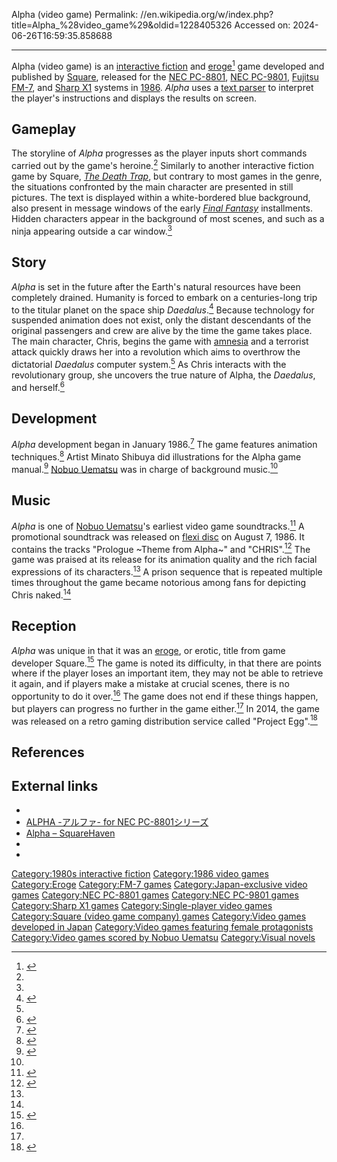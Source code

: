 Alpha (video game)
Permalink: //en.wikipedia.org/w/index.php?title=Alpha_%28video_game%29&oldid=1228405326
Accessed on: 2024-06-26T16:59:35.858688



------
Alpha (video game)
{{Short description|1986 video game}}
{{Infobox video game
| title = Alpha
| image = Alphagamecover.jpeg
| developer = [[Square (video game company)|Square]]
| publisher = Square
| writer = [[Hiromichi Tanaka]]
| composer = [[Nobuo Uematsu]]
| engine =
| released = {{vgrelease|JP|July 8, 1986}}
| genre = [[Interactive fiction]], [[visual novel]]
| modes = [[Single-player video game|Single-player]]
| platforms = [[PC8801|NEC PC-8801]], [[PC-9801|NEC PC-9801]], [[Fujitsu FM-7]], [[Sharp X1]]
}}
{{nihongo|'''''Alpha'''''|アルファ}} is an [[interactive fiction]] and [[eroge]]<ref>{{cite web | author=DeWoody, Lucas | date=August 12, 2005 | title=Love, War and Fantasy - The Life of Square | url=http://gc.kombo.com/article.php?artid=5542&pg=2 | work=Kombo.com | accessdate=2009-05-09}}</ref> game developed and published by [[Square (video game company)|Square]], released for the [[PC8801|NEC PC-8801]], [[PC-9801|NEC PC-9801]], [[Fujitsu FM-7]], and [[Sharp X1]] systems in [[1986 in video gaming|1986]]. ''Alpha'' uses a [[text parser]] to interpret the player's instructions and displays the results on screen.

==Gameplay==
The storyline of ''Alpha'' progresses as the player inputs short commands carried out by the game's heroine.<ref name=eggs/> Similarly to another interactive fiction game by Square, ''[[The Death Trap]]'', but contrary to most games in the genre, the situations confronted by the main character are presented in still pictures. The text is displayed within a white-bordered blue background, also present in message windows of the early ''[[Final Fantasy]]'' installments. Hidden characters appear in the background of most scenes, and such as a ninja appearing outside a car window.<ref name=denpa/>

==Story==
''Alpha'' is set in the future after the Earth's natural resources have been completely drained. Humanity is forced to embark on a centuries-long trip to the titular planet on the space ship ''Daedalus''.<ref name="amuse">{{cite web |url=http://www.amusement-center.com/project/egg/cgi/ecatalog-detail.cgi?product_id=1136 |title=ALPHA /EGG |language=Japanese |publisher=Project EGG |date=2013-12-24 |accessdate=2016-02-01}}</ref> Because technology for suspended animation does not exist, only the distant descendants of the original passengers and crew are alive by the time the game takes place. The main character, Chris, begins the game with [[amnesia]] and a terrorist attack quickly draws her into a revolution which aims to overthrow the dictatorial ''Daedalus'' computer system.<ref name="amuse"/> As Chris interacts with the revolutionary group, she uncovers the true nature of Alpha, the ''Daedalus'', and herself.<ref name="JP">{{cite book | author = 山下章 | author-link = 山下章 | title = チャレンジ!!パソコン AVG & RPG II | year = 1987 | publisher = 電波新聞社 | edition = 1987年10月20日の改装小型版(オリジナルは1987年1月) | language=Japanese | pages = 73–82}}</ref><!--more plot details from an unreliable source: http://retrogaming.blog128.fc2.com/blog-entry-35.html-->

==Development==
''Alpha'' development began in January 1986.<ref name=began>{{cite magazine|magazine=Technopolis|date=September 1986|pages=105–108|title=Interview with Hiromichi Tanaka}}</ref> The game features animation techniques.<ref name=denpa>{{cite book|script-title=ja:チャレンジ!!パソコンアドベンチャーゲーム&ロールプレイングゲーム 2|publisher=Denpa Shinbunsha|isbn=4-9250-7533-0|language=Japanese|date=1987-10-20}}</ref> Artist Minato Shibuya did illustrations for the Alpha game manual.<ref name=vague>{{cite web|url= https://www.4gamer.net/games/064/G006480/20130227073/|accessdate=June 1, 2020|date=March 16, 2013|author=Ogura, Masaya|title=「最近目指しているのは，洗練された美しいドット絵，ですね」――FF誕生以前から，アルバム「FINAL FANTASY TRIBUTE ～THANKS～」までを，スクウェア・エニックスのデザイナー・渋谷員子氏に振り返ってもらった|publisher=4Gamer}}</ref> [[Nobuo Uematsu]] was in charge of background music.<ref name=denpa/>

==Music==
''Alpha'' is one of [[Nobuo Uematsu]]'s earliest video game soundtracks.<ref name=uematsu>{{cite web|url=https://originalnews.nico/64586/2|publisher=Original News|accessdate=June 1, 2020|date=November 29, 2017|title=『クロノ・トリガー』音楽担当・光田康典がスクウェア入社面接を振り返るーー植松伸夫に「お前それ禁句だよ」と言われた理由とは}}</ref> A promotional soundtrack was released on [[flexi disc]] on August 7, 1986. It contains the tracks "Prologue ~Theme from Alpha~" and "CHRIS".<ref>{{cite web | url = http://www.squareenixmusic.com/reviews/dave/alpha.shtml | title = Alpha | publisher = Square Enix Music Online | author = Dave | date = | accessdate = 2008-04-17}}</ref> The game was praised at its release for its animation quality and the rich facial expressions of its characters.<ref name="amuse"/> A prison sequence that is repeated multiple times throughout the game became notorious among fans for depicting Chris naked.<ref name="JP"/>

==Reception==
''Alpha'' was unique in that it was an [[eroge]], or erotic, title from game developer Square.<ref name=erotica>{{cite web|url= https://www.pcgamer.com/game-preservation-society-japanese-pc-games-square-enix-game-arts/|accessdate=May 31, 2020|date=October 29, 2019|publisher=PC Gamer|title=The race to save Japan's incredible '80s PC gaming history before it's gone|author=Fenlon, Wes}}</ref>
The game is noted its difficulty, in that there are points where if the player loses an important item, they may not be able to retrieve it again, and if players make a mistake at crucial scenes, there is no opportunity to do it over.<ref name=denpa/> The game does not end if these things happen, but players can progress no further in the game either.<ref name=denpa/> In 2014, the game was released on a retro gaming distribution service called "Project Egg".<ref name=eggs>{{cite web|url= https://www.4gamer.net/games/008/G000896/20140527013/|title= レトロゲーム配信サービス『プロジェクトEGG』にて 2014年5月27日に『ALPHA（PC-9801版）』をリリース|publisher=4Gamer|accessdate=June 2, 2020|date=May 27, 2014}}</ref>

==References==
{{Reflist|30em}}

==External links==
* {{vndb|4524|title=Alpha}}
* [http://gyusyabu.ddo.jp/MP3/1986/ALPHA1.html ALPHA -アルファ- for NEC PC-8801シリーズ]{{in lang|ja}} 
* [http://squarehaven.com/games/miscellaneous/Alpha/ Alpha – SquareHaven]
* {{MusicBrainz release group|mbid=597ac23f-bad3-49ee-b770-096360226a80|name=ALPHA}}
* {{MusicBrainz work|mbid=f84b226c-60dc-4dfc-a0f9-972c5d9159e4|name=Alpha}}

{{DEFAULTSORT:Alpha}}
[[Category:1980s interactive fiction]]
[[Category:1986 video games]]
[[Category:Eroge]]
[[Category:FM-7 games]]
[[Category:Japan-exclusive video games]]
[[Category:NEC PC-8801 games]]
[[Category:NEC PC-9801 games]]
[[Category:Sharp X1 games]]
[[Category:Single-player video games]]
[[Category:Square (video game company) games]]
[[Category:Video games developed in Japan]]
[[Category:Video games featuring female protagonists]]
[[Category:Video games scored by Nobuo Uematsu]]
[[Category:Visual novels]]